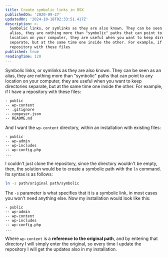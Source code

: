 ```yaml
---
title: Create symbolic links in OSX
publishedOn: '2020-09-27'
updatedOn: '2024-10-18T02:33:51.417Z'
description: >-
  Symbolic links, or symlinks as they are also known. They can be seen as an
  alias, they are nothing more than "symbolic" paths that can point to any
  location on your computer, they are useful when you want to keep directories
  separate, but at the same time one inside the other. For example, if I have a
  repository with these files
published: true
readingTime: 120
---
```

Symbolic links, or symlinks as they are also known. They can be seen as an alias,
they are nothing more than "symbolic" paths that can point to any location on
your computer, they are useful when you want to keep directories separate, but
at the same time one inside the other. For example, if I have a repository
with these files:

```plain
- public
-- wp-content
-- .gitignore
-- composer.json
-- README.md
```

And I want the `wp-content` directory, within an installation with existing files:

```plain
- public
-- wp-admin
-- wp-includes
-- wp-config.php
...
```

I couldn't just clone the repository, since the directory wouldn't be empty,
then, the solution would be to create a symbolic path with the `ln` command.
Its syntax is as follows:

```bash
ln -s path/original path/symbolic
```

The `-s` parameter is what specifies that it is a symbolic link, in most cases
you won't need anything else. Now my installation would look like this:

```plain
- public
-- wp-admin
-- wp-content
-- wp-includes
-- wp-config.php
...
```

Where `wp-content` is a **reference to the original path**, and by entering that
directory I will simply enter the original, so every time I update the
repository I will get the updates also in my installation.
